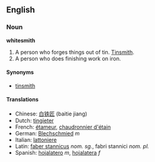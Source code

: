 ==English==
=== Noun ===
'''whitesmith'''

#A person who forges things out of tin. [[Tinsmith]].
#A person who does finishing work on iron.

====Synonyms====
*[[tinsmith]]

==== Translations ====
*Chinese: [[白铁匠]] (baitie jiang)
*Dutch: [[tingieter]]
*French: [[étameur]], [[chaudronnier d'étain]]
*German: [[Blechschmied]] ''m''
*Italian: [[lattoniere]]
*Latin: [[faber stannicus]] ''nom. sg.'', fabri stannici ''nom. pl.''
*Spanish: [[hojalatero]] ''m'', [[hojalatera]] ''f''